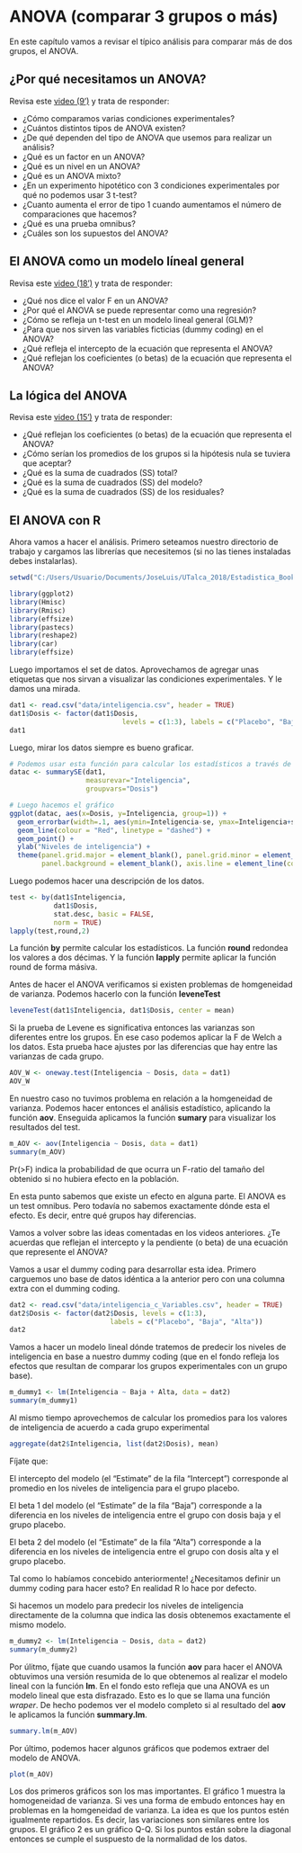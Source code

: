 # ANOVA (comparar 3 grupos o más)

En este capítulo vamos a revisar el típico análisis para comparar más de dos grupos, el ANOVA.

## ¿Por qué necesitamos un ANOVA?
Revisa este <a href="https://www.youtube.com/watch?v=hzasDQY0GVk" target="_blank">video (9')</a> y trata de responder:

- ¿Cómo comparamos varias condiciones experimentales?
- ¿Cuántos distintos tipos de ANOVA existen?
- ¿De qué dependen del tipo de ANOVA que usemos para realizar un análisis?
- ¿Qué es un factor en un ANOVA?
- ¿Qué es un nivel en un ANOVA?
- ¿Qué es un ANOVA mixto?
- ¿En un experimento hipotético con 3 condiciones experimentales por qué no podemos usar 3 t-test?
- ¿Cuanto aumenta el error de tipo 1 cuando aumentamos el número de comparaciones que hacemos?
- ¿Qué es una prueba omnibus?
- ¿Cuáles son los supuestos del ANOVA?

## El ANOVA como un modelo líneal general
Revisa este <a href="https://www.youtube.com/watch?v=CyrNtF3C0Mc" target="_blank">video (18')</a> y trata de responder:

- ¿Qué nos dice el valor F en un ANOVA?
- ¿Por qué el ANOVA se puede representar como una regresión?
- ¿Cómo se refleja un t-test en un modelo lineal general (GLM)?
- ¿Para que nos sirven las variables ficticias (dummy coding) en el ANOVA?
- ¿Qué refleja el intercepto de la ecuación que representa el ANOVA?
- ¿Qué reflejan los coeficientes (o betas) de la ecuación que representa el ANOVA?

## La lógica del ANOVA
Revisa este <a href="https://www.youtube.com/watch?v=sWdZHcBWTGg" target="_blank">video (15')</a> y trata de responder:

- ¿Qué reflejan los coeficientes (o betas) de la ecuación que representa el ANOVA?
- ¿Cómo serían los promedios de los grupos si la hipótesis nula se tuviera que aceptar?
- ¿Qué es la suma de cuadrados (SS) total?
- ¿Qué es la suma de cuadrados (SS) del modelo?
- ¿Qué es la suma de cuadrados (SS) de los residuales?

## El ANOVA con R

Ahora vamos a hacer el análisis. Primero seteamos nuestro directorio de trabajo y cargamos las librerías que necesitemos (si no las tienes instaladas debes instalarlas).

```r
setwd("C:/Users/Usuario/Documents/JoseLuis/UTalca_2018/Estadistica_Bookdown/estadistica")

library(ggplot2)
library(Hmisc)
library(Rmisc)
library(effsize)
library(pastecs)
library(reshape2)
library(car)
library(effsize)
```

Luego importamos el set de datos. Aprovechamos de agregar unas etiquetas que nos sirvan a visualizar las condiciones experimentales. Y le damos una mirada.

```r
dat1 <- read.csv("data/inteligencia.csv", header = TRUE)
dat1$Dosis <- factor(dat1$Dosis, 
                            levels = c(1:3), labels = c("Placebo", "Baja", "Alta"))
dat1
```

Luego, mirar los datos siempre es bueno graficar.

```r
# Podemos usar esta función para calcular los estadísticos a través de los participantes.
datac <- summarySE(dat1, 
                   measurevar="Inteligencia", 
                   groupvars="Dosis")

# Luego hacemos el gráfico
ggplot(datac, aes(x=Dosis, y=Inteligencia, group=1)) +
  geom_errorbar(width=.1, aes(ymin=Inteligencia-se, ymax=Inteligencia+se)) +
  geom_line(colour = "Red", linetype = "dashed") + 
  geom_point() +
  ylab("Niveles de inteligencia") +
  theme(panel.grid.major = element_blank(), panel.grid.minor = element_blank(),
        panel.background = element_blank(), axis.line = element_line(colour = "black"))
```

Luego podemos hacer una descripción de los datos.

```r
test <- by(dat1$Inteligencia, 
           dat1$Dosis, 
           stat.desc, basic = FALSE, 
           norm = TRUE)
lapply(test,round,2)
```

La función **by** permite calcular los estadísticos. La función **round** redondea los valores a dos décimas. Y la función **lapply** permite aplicar la función round de forma másiva.

Antes de hacer el ANOVA verificamos si existen problemas de homgeneidad de varianza. Podemos hacerlo con la función **leveneTest**

```r
leveneTest(dat1$Inteligencia, dat1$Dosis, center = mean)
```

Si la prueba de Levene es significativa entonces las varianzas son diferentes entre los grupos.
En ese caso podemos aplicar la F de Welch a los datos. Esta prueba hace ajustes por las diferencias que hay entre las varianzas de cada grupo.

```r
AOV_W <- oneway.test(Inteligencia ~ Dosis, data = dat1)
AOV_W
```

En nuestro caso no tuvimos problema en relación a la homgeneidad de varianza. Podemos hacer entonces el análisis estadístico, aplicando la función **aov**.
Enseguida aplicamos la función **sumary** para visualizar los resultados del test.


```r
m_AOV <- aov(Inteligencia ~ Dosis, data = dat1)
summary(m_AOV)
```

Pr(>F) indica la probabilidad de que ocurra un F-ratio del tamaño del obtenido si no hubiera efecto en la población.

En esta punto sabemos que existe un efecto en alguna parte. El ANOVA es un test omnibus. Pero todavía no sabemos exactamente dónde esta el efecto. Es decir, entre qué grupos hay diferencias.

Vamos a volver sobre las ideas comentadas en los videos anteriores.
¿Te acuerdas que reflejan el intercepto y la pendiente (o beta) de una ecuación que represente el ANOVA?

Vamos a usar el dummy coding para desarrollar esta idea.
Primero carguemos uno base de datos idéntica a la anterior pero con una columna extra con el dumming coding.

```r
dat2 <- read.csv("data/inteligencia_c_Variables.csv", header = TRUE)
dat2$Dosis <- factor(dat2$Dosis, levels = c(1:3),
                         labels = c("Placebo", "Baja", "Alta"))
dat2
```

Vamos a hacer un modelo lineal dónde tratemos de predecir los niveles de inteligencia en base a nuestro dummy coding (que en el fondo refleja los efectos que resultan de comparar los grupos experimentales con un grupo base).

```r
m_dummy1 <- lm(Inteligencia ~ Baja + Alta, data = dat2)
summary(m_dummy1)
```

Al mismo tiempo aprovechemos de calcular los promedios para los valores de inteligencia de acuerdo a cada grupo experimental

```r
aggregate(dat2$Inteligencia, list(dat2$Dosis), mean)
```

Fíjate que:

El intercepto del modelo (el "Estimate" de la fila "Intercept") corresponde al promedio en los niveles de inteligencia para el grupo placebo.

El beta 1 del modelo (el "Estimate" de la fila "Baja") corresponde a la diferencia en los niveles de inteligencia entre el grupo con dosis baja y el grupo placebo.

El beta 2 del modelo (el "Estimate" de la fila "Alta") corresponde a la diferencia en los niveles de inteligencia entre el grupo con dosis alta y el grupo placebo.

Tal como lo habíamos concebido anteriormente!
¿Necesitamos definir un dummy coding para hacer esto? En realidad R lo hace por defecto.

Si hacemos un modelo para predecir los niveles de inteligencia directamente de la columna que indica las dosis obtenemos exactamente el mismo modelo.

```r
m_dummy2 <- lm(Inteligencia ~ Dosis, data = dat2)
summary(m_dummy2)
```

Por úlitmo, fíjate que cuando usamos la función **aov** para hacer el ANOVA obtuvimos una versión resumida de lo que obtenemos al realizar el modelo lineal con la función **lm**. En el fondo esto refleja que una ANOVA es un modelo lineal que esta disfrazado. Esto es lo que se llama una función *wraper*. De hecho podemos ver el modelo completo si al resultado del **aov** le aplicamos la función **summary.lm**.

```r
summary.lm(m_AOV)
```

Por último, podemos hacer algunos gráficos que podemos extraer del modelo de ANOVA.

```r
plot(m_AOV)
```

Los dos primeros gráficos son los mas importantes.
El gráfico 1 muestra la homogeneidad de varianza. Si ves una forma de embudo entonces hay en problemas en la homgeneidad de varianza. La idea es que los puntos estén igualmente repartidos. Es decir, las variaciones son similares entre los grupos.
El gráfico 2  es un gráfico Q-Q. Si los puntos están sobre la diagonal entonces se cumple el suspuesto de la normalidad de los datos.
